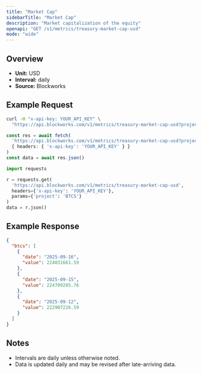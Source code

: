 ```yaml
---
title: "Market Cap"
sidebarTitle: "Market Cap"
description: "Market capitalization of the equity"
openapi: "GET /v1/metrics/treasury-market-cap-usd"
mode: "wide"
---
```


## Overview

- **Unit:** USD
- **Interval:** daily
- **Source:** Blockworks

## Example Request

<CodeGroup>

```bash cURL
curl -H "x-api-key: YOUR_API_KEY" \
  "https://api.blockworks.com/v1/metrics/treasury-market-cap-usd?project=BTCS"
```

```typescript TypeScript
const res = await fetch(
  'https://api.blockworks.com/v1/metrics/treasury-market-cap-usd?project=BTCS',
  { headers: { 'x-api-key': 'YOUR_API_KEY' } }
)
const data = await res.json()
```

```python Python
import requests

r = requests.get(
  'https://api.blockworks.com/v1/metrics/treasury-market-cap-usd',
  headers={'x-api-key': 'YOUR_API_KEY'},
  params={'project': 'BTCS'}
)
data = r.json()
```

</CodeGroup>

## Example Response

```json
{
  "btcs": [
    {
      "date": "2025-09-16",
      "value": 224031661.59
    },
    {
      "date": "2025-09-15",
      "value": 224709205.76
    },
    {
      "date": "2025-09-12",
      "value": 222907226.59
    }
  ]
}
```

## Notes
- Intervals are daily unless otherwise noted.
- Data is updated daily and may be revised after late-arriving data.